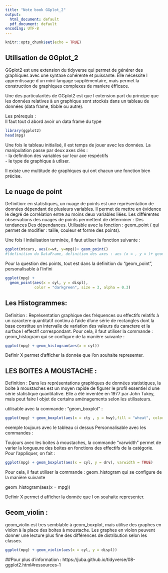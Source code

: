 ---
title: "Note book GGplot_2"
output:
  html_document: default
  pdf_document: default
encoding: UTF-8
---

```{r setup, include=FALSE} 
knitr::opts_chunk$set(echo = TRUE)
```

## Utilisation de GGplot_2 

GGplot2 est une extension du tidyverse qui permet de générer des graphiques avec une syntaxe cohérente et puissante. Elle nécessite l apprentissage d un mini-langage supplémentaire, mais permet la construction de graphiques complexes de maniere éfficace.

Une des particularités de GGplot2 est  que l extension  part du principe que les données relatives à un graphique sont stockés dans un tableau de données (data frame, tibble ou autre). 

Les prérequis :
<br>  Il faut tout d abord avoir  un data frame du type 

```{r}
library(ggplot2)
head(mpg)
```


Une fois le tableau initialisé, il  est temps de jouer avec les données. La manipulation passe par deux axes clés : 
<br>- la definition des variables sur leur axe respéctifs <br>- le type de graphique à utliser. 

Il existe  une multitude de graphiques qui ont chacun une fonction bien précise.





## Le nuage de point 
Definition: en statistiques, un nuage de points est une représentation de données dépendant de plusieurs variables. Il permet de mettre en évidence le degré de corrélation entre au moins deux variables liées. Les différentes observations des nuages de points permettent de déterminer : Des tendances Des dépendances.
Utilisable avec la fonction : geom_point ( qui permet de modifier : taille, couleur et forme des points). 
  
Une fois l intialisation terminée, il faut utliser la fonction suivante : 

```{r}
ggplot(mtcars, aes(x=wt, y=mpg))+ geom_point()
#(definition du DataFrame, definition des axes : aes (x = , y = )+ geom_point()
```

Pour la question des points, tout est dans la definition du "geom_point", personalisable à l'infini 

```{r}
ggplot(mpg) + 
  geom_point(aes(x = cyl, y = displ), 
             color = "darkgreen", size = 3, alpha = 0.3)
```


## Les Histogrammes: 

Definition : Représentation graphique des fréquences ou effectifs relatifs à un caractere quantitatif continu à l'aide d'une série de rectangles dont la base constitue un intervalle de variation des valeurs du caractere et la surface l effectif correspondant.
Pour cela, il faut utiliser la commande : geom_histogram qui se configure de la manière suivante : 

```{r}
ggplot(mpg) + geom_histogram(aes(x = cyl))
```

Definir X permet d'afficher la donnée que l'on souhaite representer. 


## LES BOITES A MOUSTACHE :
Definition : Dans les représentations graphiques de données statistiques, la boite à moustaches est un moyen rapide de figurer le profil essentiel d une série statistique quantitative. Elle a été inventée en 1977 par John Tukey, mais peut faire l objet de certains aménagements selon les utilisateurs.

utilisable avec la commande : "geom_boxplot" : 
```{r}
ggplot(mpg) + geom_boxplot(aes(x = cty , y = hwy),fill = "wheat", color = "blue")
```

exemple toujours avec le tableau ci dessus 
Personnalisable avec les commandes : 


 
 Toujours avec les boites à moustaches, la commande "varwidth" permet de varier la longueure des boites en fonctions  des effectifs de la catégorie. Pour l'appliquer, on fait : 
 
```{r}
ggplot(mpg) + geom_boxplot(aes(x = cyl, y = drv), varwidth = TRUE)
```




Pour cela, il faut utiliser la commande : geom_histogram qui se configure de la manière suivante 

geom_histogram(aes(x = mpg))

Definir X permet d afficher la donnée que l on souhaite representer. 

## Geom_violin : 
geom_violin est tres semblable à geom_boxplot, mais utilise des graphes en violon à la place des boites à moustache.
Les graphes en violon peuvent donner une lecture plus fine des différences de distribution selon les classes.  
```{r}
ggplot(mpg) + geom_violin(aes(x = cyl, y = displ))
```


 
 
##Pour plus d'information : 
https://juba.github.io/tidyverse/08-ggplot2.html#ressources-1


 







